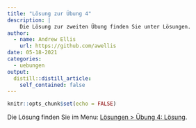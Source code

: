 ```yaml
---
title: "Lösung zur Übung 4"
description: |
    Die Lösung zur zweiten Übung finden Sie unter Lösungen.
author:
  - name: Andrew Ellis
    url: https://github.com/awellis
date: 05-18-2021
categories:
  - uebungen
output:
  distill::distill_article:
    self_contained: false
---
```



```r
knitr::opts_chunk$set(echo = FALSE)
```
Die Lösung finden Sie im Menu: [Lösungen > Übung 4: Lösung](https://kogpsy.github.io/neuroscicomplab/solution-4.html). 
